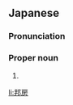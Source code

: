 ==Japanese==
{{ja-kanjitab|くに|ふさ}}

===Pronunciation===
{{ja-pron|くにふさ}}

===Proper noun===
{{ja-pos|proper|くにふさ}}

# {{given name|male|lang=ja|sort=くにふさ}}

[[li:邦房]]